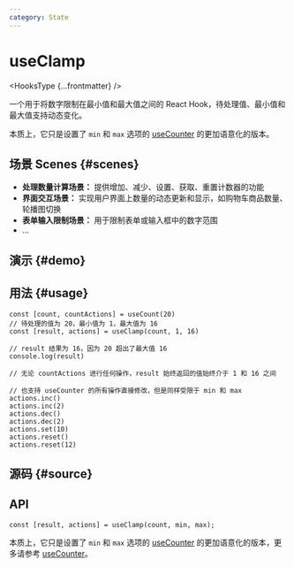 ```yaml
---
category: State
---
```


# useClamp


<HooksType {...frontmatter} />

一个用于将数字限制在最小值和最大值之间的 React Hook，待处理值、最小值和最大值支持动态变化。

本质上，它只是设置了 `min` 和 `max` 选项的 [useCounter](/reference/use-counter) 的更加语意化的版本。

## 场景 Scenes \{#scenes}

- **处理数量计算场景：** 提供增加、减少、设置、获取、重置计数器的功能
- **界面交互场景：** 实现用户界面上数量的动态更新和显示，如购物车商品数量、轮播图切换
- **表单输入限制场景：** 用于限制表单或输入框中的数字范围
- ...

## 演示 \{#demo}


<App />

## 用法 \{#usage}

```tsx
const [count, countActions] = useCount(20)
// 待处理的值为 20，最小值为 1，最大值为 16
const [result, actions] = useClamp(count, 1, 16) 

// result 结果为 16，因为 20 超出了最大值 16
console.log(result)

// 无论 countActions 进行任何操作，result 始终返回的值始终介于 1 和 16 之间

// 也支持 useCounter 的所有操作直接修改，但是同样受限于 min 和 max
actions.inc() 
actions.inc(2)
actions.dec()
actions.dec(2)
actions.set(10)
actions.reset()
actions.reset(12)
```

## 源码 \{#source}


<Source />

## API

```tsx
const [result, actions] = useClamp(count, min, max);
```

本质上，它只是设置了 `min` 和 `max` 选项的 [useCounter](/reference/use-counter) 的更加语意化的版本，更多请参考 [useCounter](/reference/use-counter)。
